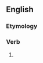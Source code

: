 ==English==

===Etymology===
{{suffix|en|strengthen|eth}}

===Verb===
{{head|en|verb form}}

# {{en-archaic third-person singular of|strengthen}}